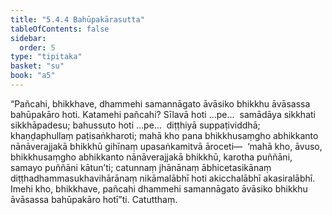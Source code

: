 ```yaml
---
title: "5.4.4 Bahūpakārasutta"
tableOfContents: false
sidebar:
  order: 5
type: "tipitaka"
basket: "su"
book: "a5"
---
```



<DynamicBreadcrumb />

<Division number="234" book="a5">

<Paragraph number="1296" book="a5">
“Pañcahi, bhikkhave, dhammehi samannāgato āvāsiko bhikkhu āvāsassa bahūpakāro hoti. Katamehi pañcahi? Sīlavā hoti …pe…  samādāya sikkhati sikkhāpadesu; bahussuto hoti …pe…  diṭṭhiyā suppaṭividdhā; khaṇḍaphullaṃ paṭisaṅkharoti; mahā kho pana bhikkhusaṃgho abhikkanto nānāverajjakā bhikkhū gihīnaṃ upasaṅkamitvā āroceti—  ‘mahā kho, āvuso, bhikkhusaṃgho abhikkanto nānāverajjakā bhikkhū, karotha puññāni, samayo puññāni kātun’ti; catunnaṃ jhānānaṃ ābhicetasikānaṃ diṭṭhadhammasukhavihārānaṃ nikāmalābhī hoti akicchalābhī akasiralābhī. Imehi kho, bhikkhave, pañcahi dhammehi samannāgato āvāsiko bhikkhu āvāsassa bahūpakāro hotī”ti.

</Paragraph>
</Division>

<Paragraph number="1297" type="center" book="a5">
Catutthaṃ.
</Paragraph>